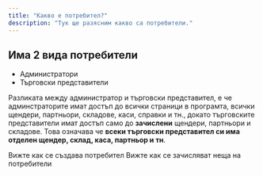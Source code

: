 ```yaml
---
title: "Какво е потребител?"
description: "Тук ще разясним какво са потребители."
---
```


## Има 2 вида потребители

- Администратори
- Търговски представители

Разликата между администратор и търговски представител, е че админстраторите имат достъп до всички страници в програмта, всички щендери, партньори, складове, каси, справки и тн., докато търговските представители имат достъп само до **зачислени** щендери, партньори и складове. Това означава че **всеки търговски представител си има отделен щендер, склад, каса, партньор и тн**.

<Card title="Създаване на потребител" icon="sparkles" cta="Виж">
  Вижте как се създава потребител
</Card>

<Card title="Редактиране на потребител" icon="pencil" cta="Виж">
  Вижте как се зачисляват неща на потребители
</Card>